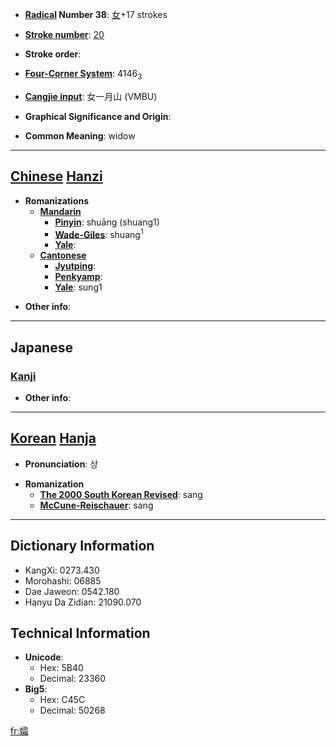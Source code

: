 * '''[[Wiktionary:Chinese radical index| Radical]] Number 38''': [[Wiktionary:Chinese radical index 女|女]]+17 strokes

* '''[[Wiktionary:Chinese total strokes index|Stroke number]]''': [[Wiktionary:Chinese total strokes index 20|20]]

* '''Stroke order''': 

* '''[[Wiktionary:Chinese four corner index|Four-Corner System]]''': 4146<sub>3</sub>

* '''[[Wiktionary:Chinese Cangjie index|Cangjie input]]''': 女一月山 (VMBU)

* '''Graphical Significance and Origin''': 

* '''Common Meaning''': widow

----

== [[Chinese]] [[Hanzi]] ==

* '''Romanizations'''
** '''[[Mandarin]]'''
*** '''[[Pinyin]]''': shuāng (shuang1)
*** '''[[Wade-Giles]]''': shuang<sup>1</sup>
*** '''[[Yale]]''': 
** '''[[Cantonese]]'''
*** '''[[Jyutping]]''':
*** '''[[Penkyamp]]''': 
*** '''[[Yale]]''': sung1

* '''Other info''': 

----

==Japanese==
===[[Kanji]]===
{{kanji|on readings=[[そう]] (sō)
|kun readings=[[やもめ]] (yamome)
}}

* '''Other info''':  

----

== [[Korean]] [[Hanja]] ==

* '''Pronunciation''': 상

* '''Romanization'''
** '''[[The 2000 South Korean Revised Romanization|The 2000 South Korean Revised]]''': sang
** '''[[McCune-Reischauer]]''': sang

----

== Dictionary Information ==

* KangXi: 0273.430
* Morohashi: 06885
* Dae Jaweon: 0542.180
* Hanyu Da Zidian: 21090.070

== Technical Information ==

* '''Unicode''':
** Hex: 5B40
** Decimal: 23360
* '''Big5''':
** Hex: C45C
** Decimal: 50268

[[fr:孀]]